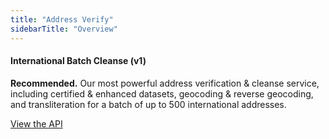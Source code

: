 ```yaml
---
title: "Address Verify"
sidebarTitle: "Overview"
---
```


#### International Batch Cleanse (v1)

**Recommended.** Our most powerful address verification & cleanse service,
including certified & enhanced datasets, geocoding & reverse geocoding, and
transliteration for a batch of up to 500 international addresses.

[View the API](/apis/address-verify/international-batch-cleanse/)
